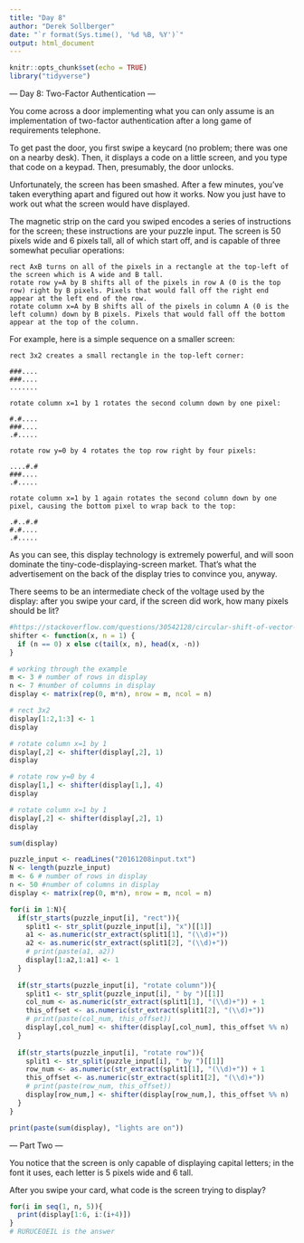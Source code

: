 ```yaml
---
title: "Day 8"
author: "Derek Sollberger"
date: "`r format(Sys.time(), '%d %B, %Y')`"
output: html_document
---
```


```r
knitr::opts_chunk$set(echo = TRUE)
library("tidyverse")
```

--- Day 8: Two-Factor Authentication ---

You come across a door implementing what you can only assume is an implementation of two-factor authentication after a long game of requirements telephone.

To get past the door, you first swipe a keycard (no problem; there was one on a nearby desk). Then, it displays a code on a little screen, and you type that code on a keypad. Then, presumably, the door unlocks.

Unfortunately, the screen has been smashed. After a few minutes, you've taken everything apart and figured out how it works. Now you just have to work out what the screen would have displayed.

The magnetic strip on the card you swiped encodes a series of instructions for the screen; these instructions are your puzzle input. The screen is 50 pixels wide and 6 pixels tall, all of which start off, and is capable of three somewhat peculiar operations:

    rect AxB turns on all of the pixels in a rectangle at the top-left of the screen which is A wide and B tall.
    rotate row y=A by B shifts all of the pixels in row A (0 is the top row) right by B pixels. Pixels that would fall off the right end appear at the left end of the row.
    rotate column x=A by B shifts all of the pixels in column A (0 is the left column) down by B pixels. Pixels that would fall off the bottom appear at the top of the column.

For example, here is a simple sequence on a smaller screen:

    rect 3x2 creates a small rectangle in the top-left corner:

    ###....
    ###....
    .......

    rotate column x=1 by 1 rotates the second column down by one pixel:

    #.#....
    ###....
    .#.....

    rotate row y=0 by 4 rotates the top row right by four pixels:

    ....#.#
    ###....
    .#.....

    rotate column x=1 by 1 again rotates the second column down by one pixel, causing the bottom pixel to wrap back to the top:

    .#..#.#
    #.#....
    .#.....

As you can see, this display technology is extremely powerful, and will soon dominate the tiny-code-displaying-screen market. That's what the advertisement on the back of the display tries to convince you, anyway.

There seems to be an intermediate check of the voltage used by the display: after you swipe your card, if the screen did work, how many pixels should be lit?

```r
#https://stackoverflow.com/questions/30542128/circular-shift-of-vector-by-distance-n
shifter <- function(x, n = 1) {
  if (n == 0) x else c(tail(x, n), head(x, -n))
}
```

```r
# working through the example
m <- 3 # number of rows in display
n <- 7 #number of columns in display
display <- matrix(rep(0, m*n), nrow = m, ncol = n)

# rect 3x2
display[1:2,1:3] <- 1
display

# rotate column x=1 by 1
display[,2] <- shifter(display[,2], 1)
display

# rotate row y=0 by 4
display[1,] <- shifter(display[1,], 4)
display

# rotate column x=1 by 1
display[,2] <- shifter(display[,2], 1)
display

sum(display)
```

```r
puzzle_input <- readLines("20161208input.txt")
N <- length(puzzle_input)
m <- 6 # number of rows in display
n <- 50 #number of columns in display
display <- matrix(rep(0, m*n), nrow = m, ncol = n)
```

```r
for(i in 1:N){
  if(str_starts(puzzle_input[i], "rect")){
    split1 <- str_split(puzzle_input[i], "x")[[1]]
    a1 <- as.numeric(str_extract(split1[1], "(\\d)+"))
    a2 <- as.numeric(str_extract(split1[2], "(\\d)+"))
    # print(paste(a1, a2))
    display[1:a2,1:a1] <- 1
  }
  
  if(str_starts(puzzle_input[i], "rotate column")){
    split1 <- str_split(puzzle_input[i], " by ")[[1]]
    col_num <- as.numeric(str_extract(split1[1], "(\\d)+")) + 1
    this_offset <- as.numeric(str_extract(split1[2], "(\\d)+"))
    # print(paste(col_num, this_offset))
    display[,col_num] <- shifter(display[,col_num], this_offset %% n)
  }
  
  if(str_starts(puzzle_input[i], "rotate row")){
    split1 <- str_split(puzzle_input[i], " by ")[[1]]
    row_num <- as.numeric(str_extract(split1[1], "(\\d)+")) + 1
    this_offset <- as.numeric(str_extract(split1[2], "(\\d)+"))
    # print(paste(row_num, this_offset))
    display[row_num,] <- shifter(display[row_num,], this_offset %% n)
  }
}
```

```r
print(paste(sum(display), "lights are on"))
```

--- Part Two ---

You notice that the screen is only capable of displaying capital letters; in the font it uses, each letter is 5 pixels wide and 6 tall.

After you swipe your card, what code is the screen trying to display?

```r
for(i in seq(1, n, 5)){
  print(display[1:6, i:(i+4)])
}
# RURUCEOEIL is the answer
```

